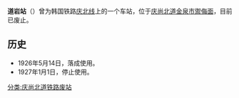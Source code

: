 {{unreferenced|time=2014-06-28T07:24:56+00:00}}
{{朝鮮半島車站資訊
|公司色 = black
|文字色 = 
|站名 = 道岩站
|圖片 = 
|pxl = 
|圖片說明 = 
|前一站 = [[南山站_(庆尚北道)|南山]]
|前一站距離 = 
|後一站距離 = 
|後一站 = [[玉山站_(庆尚北道)|玉山]]
|諺文 = 도암역
|朝鮮漢字 = 道岩驛
|文觀部式 = Doam yeok
|馬-賴式 = Toam-yŏk
|副站名 = 
|車站編號 = 
|停站路線數 = 
|所屬公司 = [[朝鲜总督府铁道局|朝鲜总督府铁道局]]
|所屬路線 = [[庆北线|庆北线]]
|距離 = 
|起點站 = [[金泉站_(庆尚北道)|金泉]]
|所在地 =[[庆尚北道|庆尚北道]][[金泉市|金泉市]][[禦侮面|禦侮面]]
|車站構造 = 地面车站
|月台配置 = 
|啟用年月日 = 1926年5月14日
|廢站年月日 = 1927年1月1日
|上下車人次 = 
|統計年度 = 
|轉車 = 
|備註 = 
|全寬備註 = 
}}

'''道岩站'''（{{kor|諺=도암역|漢=道岩驛|羅=Doam yeok|f=y}}）曾为韩国铁路[[庆北线|庆北线]]上的一个车站，位于[[庆尚北道|庆尚北道]][[金泉市|金泉市]][[禦侮面|禦侮面]]，目前已废止。

== 历史 ==
*1926年5月14日，落成使用。
*1927年1月1日，停止使用。

{{庆北线}}

[[分类:庆尚北道铁路废站|分类:庆尚北道铁路废站]]
{{铁路车站小作品}}